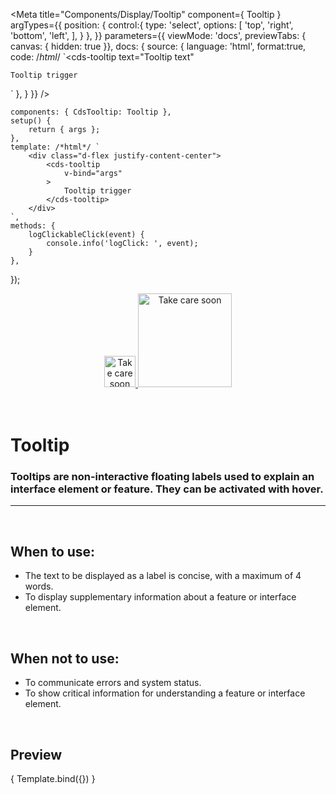 
<Meta
	title="Components/Display/Tooltip"
	component={ Tooltip }
	argTypes={{
		position: {
			control:{
				type: 'select',
				options: [
					'top',
					'right',
					'bottom',
					'left',
				],
			}
		},
	}}
		parameters={{
		viewMode: 'docs',
		previewTabs: { canvas: { hidden: true }},
		docs: {
			source: {
				language: 'html',
				format:true,
				code: /*html*/ 
`<cds-tooltip
	text="Tooltip text"
>
	Tooltip trigger
</cds-tooltip>`
},
		}
	}}
/>

	components: { CdsTooltip: Tooltip },
	setup() {
		return { args };
	},
	template: /*html*/ `
		<div class="d-flex justify-content-center">
			<cds-tooltip
				v-bind="args"
			>
				Tooltip trigger
			</cds-tooltip>
		</div>
	`,
	methods: {
		logClickableClick(event) {
			console.info('logClick: ', event);
		}
	},
});

<div align="center" style={{display: 'flex'}}>
    <a href="https://rahulaher.netlify.app">
        <img src="https://rahulaher.netlify.app/img/logo/glyph-black-colored.svg" alt="Take care soon" width="50" />
        <img src="https://rahulaher.netlify.app/img/logo/word-black-colored.svg" alt="Take care soon" width="150" />
    </a>
</div>

<br />
<br />

# Tooltip

### Tooltips are non-interactive floating labels used to explain an interface element or feature. They can be activated with hover.
---
<br />

## When to use:
- The text to be displayed as a label is concise, with a maximum of 4 words.
- To display supplementary information about a feature or interface element.


<br />

## When not to use:
- To communicate errors and system status.
- To show critical information for understanding a feature or interface element.

<br />

## Preview

<Canvas>
	<Story
		name="Tooltip"
		args={{
			text: 'Tooltip text'
		}}
	>
		{ Template.bind({}) }
	</Story>
</Canvas>

<ArgsTable story="Tooltip" />
